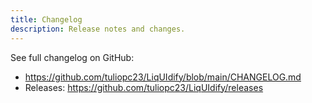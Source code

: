 ```yaml
---
title: Changelog
description: Release notes and changes.
---
```


See full changelog on GitHub:

- https://github.com/tuliopc23/LiqUIdify/blob/main/CHANGELOG.md
- Releases: https://github.com/tuliopc23/LiqUIdify/releases
